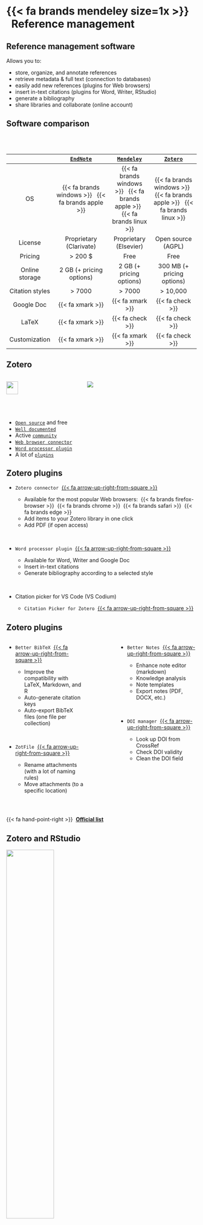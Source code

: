 # {{< fa brands mendeley size=1x >}} &nbsp;&nbsp;Reference management

## Reference management software

Allows you to:

- store, organize, and annotate references
- retrieve metadata & full text (connection to databases)
- easily add new references (plugins for Web browsers)
- insert in-text citations (plugins for Word, Writer, RStudio)
- generate a bibliography
- share libraries and collaborate (online account)


## Software comparison

<br/><br/>

|                   |                 [`EndNote`](https://endnote.com/)                 |           [`Mendeley`](https://www.mendeley.com/reference-management/reference-manager)            |                                [`Zotero`](https://www.zotero.org/)                                 |
|:----------------:|:----------------------:|:----------------:|:------------------:|
|       OS        | {{< fa brands windows >}} &nbsp; {{< fa brands apple >}} | {{< fa brands windows >}} &nbsp; {{< fa brands apple >}} &nbsp; {{< fa brands linux >}} | {{< fa brands windows >}} &nbsp; {{< fa brands apple >}} &nbsp; {{< fa brands linux >}} |
|     License     |                    Proprietary (Clarivate)                     |                                     Proprietary (Elsevier)                                      |                                       Open source (AGPL)                                        |
|     Pricing     |                             \> 200 $                             |                                                Free                                                |                                                Free                                                |
| Online storage  |                    2 GB (+ pricing options)                     |                                     2 GB (+ pricing options)                                     |                                   300 MB (+ pricing options)                                    |
| Citation styles |                              \> 7000                              |                                              \> 7000                                               |                                             \> 10,000                                              |
|   Google Doc    |        {{< fa xmark >}}        |                        {{< fa xmark >}}                         |                          {{< fa check >}}                           |
|      LaTeX      |        {{< fa xmark >}}        |                          {{< fa check >}}                           |                          {{< fa check >}}                           |
|  Customization  |        {{< fa xmark >}}        |                        {{< fa xmark >}}                         |                          {{< fa check >}}                           |



## Zotero

:::: { .columns }
::: { .column width="40%"}
![](img/zotero-logo.png){width=40%}

- [`Open source`](https://github.com/zotero/zotero) and free
- [`Well documented`](https://www.zotero.org/support/)
- Active [`community`](https://forums.zotero.org/discussions)
- [`Web browser connector`](https://www.zotero.org/download/connectors)
- [`Word processor plugin`](https://www.zotero.org/support/word_processor_integration)
- A lot of [`plugins`](https://www.zotero.org/support/plugins)
- A lot of [`styles`](https://www.zotero.org/styles)
- Support for LaTeX, BibTeX, and [`RStudio`](https://rstudio.github.io/visual-markdown-editing/citations.html)
:::
::: { .column .center width="60%"}
![](img/zotero-ui.png)
:::
::::


## Zotero plugins

- `Zotero connector` &nbsp;[{{< fa arrow-up-right-from-square >}}](https://www.zotero.org/download/connectors)

  - Available for the most popular Web browsers:
  &nbsp;{{< fa brands firefox-browser >}}
  &nbsp;{{< fa brands chrome >}}
  &nbsp;{{< fa brands safari >}}
  &nbsp;{{< fa brands edge >}}
  - Add items to your Zotero library in one click
  - Add PDF (if open access)

<br/>

- `Word processor plugin` &nbsp;[{{< fa arrow-up-right-from-square >}}](https://www.zotero.org/support/word_processor_integration)

  - Available for Word, Writer and Google Doc
  - Insert in-text citations
  - Generate bibliography according to a selected style

<br/>

- Citation picker for VS Code (VS Codium)

  - `Citation Picker for Zotero`
  &nbsp;[{{< fa arrow-up-right-from-square >}}](https://marketplace.visualstudio.com/items?itemName=mblode.zotero)


## Zotero plugins

:::: { .columns }
::: { .column width="45%"}
- `Better BibTeX` &nbsp;[{{< fa arrow-up-right-from-square >}}](https://retorque.re/zotero-better-bibtex/)

  - Improve the compatibility with LaTeX, Markdown, and R
  - Auto-generate citation keys
  - Auto-export BibTeX files (one file per collection)

<br>


- `ZotFile` &nbsp;[{{< fa arrow-up-right-from-square >}}](http://zotfile.com/)

  - Rename attachments (with a lot of naming rules)
  - Move attachments (to a specific location)
:::
::: { .column width="10%"}
:::
::: { .column width="45%"}
- `Better Notes` &nbsp;[{{< fa arrow-up-right-from-square >}}](https://github.com/windingwind/zotero-better-notes)

  - Enhance note editor (markdown)
  - Knowledge analysis
  - Note templates
  - Export notes (PDF, DOCX, etc.)

<br>

- `DOI manager` &nbsp;[{{< fa arrow-up-right-from-square >}}](https://github.com/bwiernik/zotero-shortdoi)

  - Look up DOI from CrossRef
  - Check DOI validity
  - Clean the DOI field
:::
::::

<br/>

{{< fa hand-point-right >}} &nbsp;[**Official list**](https://www.zotero.org/support/plugins)


## Zotero and RStudio

![](img/zotero-rstudio.png){width=50% fig-align='center'}


<br>

:::: { .columns }
::: { .column width="45%"}
- Require a recent version of [`RStudio`](https://www.rstudio.com/products/rstudio/)
- Edit R Markdown file using the **Visual R Markdown** editing mode
- Easily insert in-text citations
- Auto-generate BibTex file
:::
::: { .column width="10%"}
:::
::: { .column width="45%"}
:::
::::

## Zotero and RStudio

![](img/zotero-rstudio.png){width=50% fig-align='center'}


<br>

:::: { .columns }
::: { .column width="45%"}
- Require a recent version of [`RStudio`](https://www.rstudio.com/products/rstudio/)
- Edit R Markdown file using the **Visual R Markdown** editing mode
- Easily insert in-text citations
- Auto-generate BibTex file
:::
::: { .column width="10%"}
:::
::: { .column width="45%"}
`YAML` header:
```yaml
---
title: "My document"
bibliography: references.bib
link-citations: true
---
```

<br/>

{{< fa hand-point-right >}} &nbsp;[More information](https://rstudio.github.io/visual-markdown-editing/citations.html)

:::
::::
